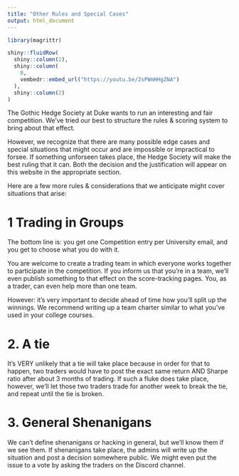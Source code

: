 ```yaml
---
title: "Other Rules and Special Cases"
output: html_document
---
```


```r
library(magrittr)
```

```r
shiny::fluidRow(
  shiny::column(2),
  shiny::column(
    8,
    vembedr::embed_url("https://youtu.be/2sPWmHHgZNA")
  ),
  shiny::column(2)
)
```

The Gothic Hedge Society at Duke wants to run an interesting and fair 
competition. We've tried our best to structure the rules & scoring system to 
bring about that effect. 

However, we recognize that there are many possible edge cases and special 
situations that might occur and are impossible or impractical to forsee. If 
something unforseen takes place, the Hedge Society will make the best ruling 
that it can. Both the decision and the justification will appear on this 
website in the appropriate section.

Here are a few more rules & considerations that we anticipate might cover 
situations that arise:

# 1 Trading in Groups
The bottom line is: you get one Competition entry per University email, and you
get to choose what you do with it. 

You are welcome to create a trading team in which everyone works together to 
participate in the competition. If you inform us that you're in a team, we'll
even publish something to that effect on the score-tracking pages. You, as a 
trader, can even help more than one team. 

However: it's very important to decide ahead of time how you'll split up the 
winnings. We recommend writing up a team charter similar to what you've used in 
your college courses. 

# 2. A tie
It's VERY unlikely that a tie will take place because in order for that to 
happen, two traders would have to post the exact same return AND Sharpe ratio 
after about 3 months of trading. If such a fluke does take place, however, 
we'll let those two traders trade for another week to break the tie, and repeat 
until the tie is broken.

# 3. General Shenanigans
We can't define shenanigans or hacking in general, but we'll know them if we see
them. If shenanigans take place, the admins will write up the situation and 
post a decision somewhere public. We might even put the issue to a vote by 
asking the traders on the Discord channel.
